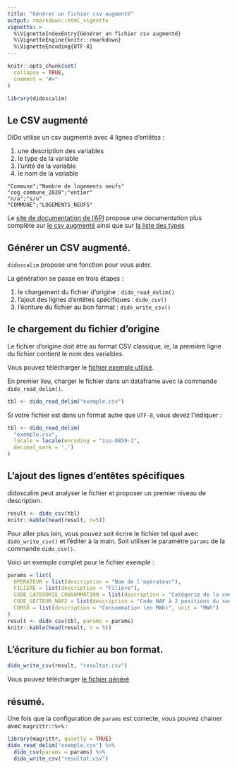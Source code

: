 ```yaml
---
title: "Générer un fichier csv augmenté"
output: rmarkdown::html_vignette
vignette: >
  %\VignetteIndexEntry{Générer un fichier csv augmenté}
  %\VignetteEngine{knitr::rmarkdown}
  %\VignetteEncoding{UTF-8}
---
```


```r
knitr::opts_chunk$set(
  collapse = TRUE,
  comment = "#>"
)
```

```r
library(didoscalim)
```

## Le CSV augmenté

DiDo utilise un csv augmenté avec 4 lignes d'entêtes :

1. une description des variables
2. le type de la variable
3. l'unité de la variable
4. le nom de la variable

```
"Commune";"Nombre de logements neufs"
"cog_commune_2020";"entier"
"n/a";"s/u"
"COMMUNE";"LOGEMENTS_NEUFS"
```

Le [site de documentation de
l'API](https://cgdd.gitlab-pages.din.developpement-durable.gouv.fr/sdsed-bun/datalake/api/)
propose une documentation plus complète sur [le csv
augmenté](https://cgdd.gitlab-pages.din.developpement-durable.gouv.fr/sdsed-bun/datalake/api/040-csvfile/)
ainsi que sur [la liste des
types](https://cgdd.gitlab-pages.din.developpement-durable.gouv.fr/sdsed-bun/datalake/api/210-headers/)

## Générer un CSV augmenté.

`didoscalim` propose une fonction pour vous aider.

La génération se passe en trois étapes :

1. le chargement du fichier d'origine : `dido_read_delim()`
1. l'ajout des lignes d'entêtes spécifiques : `dido_csv()`
1. l'écriture du fichier au bon format : `dido_write_csv()`



## le chargement du fichier d'origine

Le fichier d'origine doit être au format CSV classique, ie, la première ligne du fichier contient le
nom des variables.

Vous pouvez télécharger le [fichier exemple utilisé](https://raw.githubusercontent.com/mtes-mct/didoscalim/main/vignettes/exemple.csv).

En premier lieu, charger le fichier dans un dataframe avec la commande `dido_read_delim()`.

```r
tbl <- dido_read_delim("exemple.csv")
```

Si votre fichier est dans un format autre que `UTF-8`, vous devez l'indiquer :

```r
tbl <- dido_read_delim(
  "exemple.csv",
  locale = locale(encoding = "iso-8859-1",
  decimal_mark = ',')
)
```

## L'ajout des lignes d'entêtes spécifiques

didoscalim peut analyser le fichier et proposer un premier niveau de description.

```r
result <- dido_csv(tbl)
knitr::kable(head(result, n=5))
```

Pour aller plus loin, vous pouvez soit écrire le fichier tel quel avec
`dido_write_csv()` et l'éditer à la main. Soit utiliser le paramètre `params` de
la commande `dido_csv()`.

Voici un exemple complet pour le fichier exemple :

```r
params = list(
  OPERATEUR = list(description = "Nom de l'opérateur"),
  FILIERE = list(description = "Filière"),
  CODE_CATEGORIE_CONSOMMATION = list(description = "Catégorie de la consommation"),
  CODE_SECTEUR_NAF2 = list(description = "Code NAF à 2 positions du secteur (NAF rev2 2008)", type = "naf_division"),
  CONSO = list(description = "Consommation (en MWh)", unit = "MWh")
)
result <- dido_csv(tbl, params = params)
knitr::kable(head(result, n = 5))
```

## L'écriture du fichier au bon format.

```r
dido_write_csv(result, "resultat.csv")
```

Vous pouvez télécharger [le fichier généré](https://raw.githubusercontent.com/mtes-mct/didoscalim/main/vignettes/resultat.csv)

## résumé.

Une fois que la configuration de `params` est correcte, vous pouvez chainer avec
`magrittr::%>%` :

```r
library(magrittr, quietly = TRUE)
dido_read_delim("exemple.csv") %>%
  dido_csv(params = params) %>%
  dido_write_csv("resultat.csv")
```
